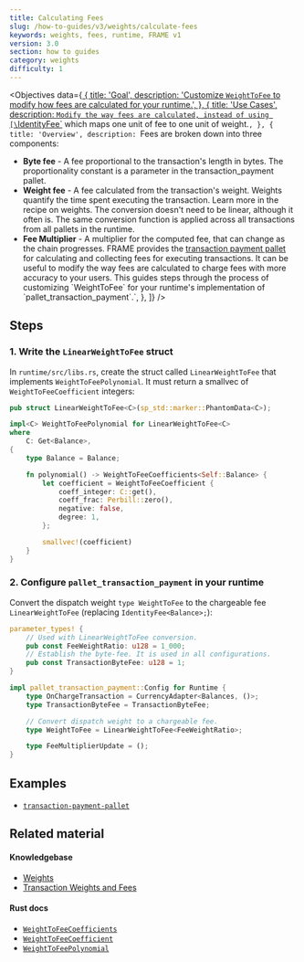 ```yaml
---
title: Calculating Fees
slug: /how-to-guides/v3/weights/calculate-fees
keywords: weights, fees, runtime, FRAME v1
version: 3.0
section: how to guides
category: weights
difficulty: 1
---
```


<Objectives
  data={[
    {
      title: 'Goal',
      description:
        'Customize `WeightToFee` to modify how fees are calculated for your runtime.',
    },
    {
      title: 'Use Cases',
      description: `Modify the way fees are calculated, instead of using [\`IdentityFee\`](/rustdocs/latest/frame_support/weights/struct.IdentityFee.html) which maps one unit of fee to one unit of weight.`,
    },
    {
      title: 'Overview',
      description: `Fees are broken down into three components:
- **Byte fee** - A fee proportional to the transaction's length in bytes. The proportionality 
constant is a parameter in the transaction_payment pallet.
- **Weight fee** - A fee calculated from the transaction's weight. Weights quantify the time 
spent executing the transaction. Learn more in the recipe on weights. The conversion doesn't 
need to be linear, although it often is. The same conversion function is applied across all 
transactions from all pallets in the runtime.
- **Fee Multiplier** - A multiplier for the computed fee, that can change as the chain progresses.
FRAME provides the [transaction payment pallet](https://github.com/paritytech/substrate/tree/master/frame/transaction-payment) 
for calculating and collecting fees for executing transactions. It can be useful to modify 
the way fees are calculated to charge fees with more accuracy to your users. This guides steps 
through the process of customizing \`WeightToFee\` for your runtime's implementation of \`pallet_transaction_payment\`.`,
    },
  ]}
/>

## Steps

### 1. Write the `LinearWeightToFee` struct

In `runtime/src/libs.rs`, create the struct called `LinearWeightToFee` that implements `WeightToFeePolynomial`. It must return
a smallvec of `WeightToFeeCoefficient` integers:

```rust
pub struct LinearWeightToFee<C>(sp_std::marker::PhantomData<C>);

impl<C> WeightToFeePolynomial for LinearWeightToFee<C>
where
	C: Get<Balance>,
{
	type Balance = Balance;

	fn polynomial() -> WeightToFeeCoefficients<Self::Balance> {
		let coefficient = WeightToFeeCoefficient {
			coeff_integer: C::get(),
			coeff_frac: Perbill::zero(),
			negative: false,
			degree: 1,
		};

		smallvec!(coefficient)
	}
}
```

### 2. Configure `pallet_transaction_payment` in your runtime

Convert the dispatch weight
`type WeightToFee` to the chargeable fee `LinearWeightToFee` (replacing `IdentityFee<Balance>;`):

```rust
parameter_types! {
    // Used with LinearWeightToFee conversion.
	pub const FeeWeightRatio: u128 = 1_000;
	// Establish the byte-fee. It is used in all configurations.
	pub const TransactionByteFee: u128 = 1;
}

impl pallet_transaction_payment::Config for Runtime {
	type OnChargeTransaction = CurrencyAdapter<Balances, ()>;
	type TransactionByteFee = TransactionByteFee;

	// Convert dispatch weight to a chargeable fee.
	type WeightToFee = LinearWeightToFee<FeeWeightRatio>;

	type FeeMultiplierUpdate = ();
}
```

## Examples

- [`transaction-payment-pallet`][transaction-frame]

## Related material

#### Knowledgebase

- [Weights](/v3/concepts/weight)
- [Transaction Weights and Fees](/v3/runtime/weights-and-fees)

#### Rust docs

- [`WeightToFeeCoefficients`](/rustdocs/latest/frame_support/weights/type.WeightToFeeCoefficients.html)
- [`WeightToFeeCoefficient`](/rustdocs/latest/frame_support/weights/type.WeightToFeeCoefficient.html)
- [`WeightToFeePolynomial`](/rustdocs/latest/frame_support/weights/trait.WeightToFeePolynomial.html)

[transaction-frame]: https://github.com/paritytech/substrate/tree/master/frame/transaction-payment
